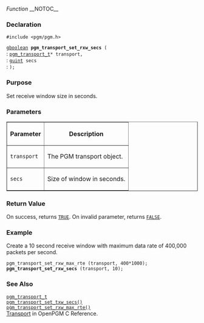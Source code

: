 ''Function''
__NOTOC__
=== Declaration ===
<tt>#include <pgm/pgm.h></tt>

<tt>[http://library.gnome.org/devel/glib/stable/glib-Basic-Types.html#gboolean gboolean] '''pgm_transport_set_rxw_secs''' (</tt><br>
: <tt>[[2/OpenPGM C Reference/pgm_transport_t|pgm_transport_t]]*     transport,</tt><br>
: <tt>[http://library.gnome.org/devel/glib/stable/glib-Basic-Types.html#guint guint]                     secs</tt><br>
: <tt>);</tt>

=== Purpose ===
Set receive window size in seconds.

=== Parameters ===
<table border="1" cellpadding="5" cellspacing="0">
<tr>
<th>Parameter</th>
<th>Description</th>
</tr>
<tr>
<td><tt>transport</tt></td>
<td>The PGM transport object.</td>
</tr><tr>
<td><tt>secs</tt></td>
<td>Size of window in seconds.</td>
</tr>
</table>


=== Return Value ===
On success, returns <tt>[http://library.gnome.org/devel/glib/stable/glib-Standard-Macros.html#TRUE--CAPS TRUE]</tt>.  On invalid parameter, returns <tt>[http://library.gnome.org/devel/glib/stable/glib-Standard-Macros.html#FALSE--CAPS FALSE]</tt>.

=== Example ===
Create a 10 second receive window with maximum data rate of 400,000 packets per second.

 pgm_transport_set_rxw_max_rte (transport, 400*1000);
 '''pgm_transport_set_rxw_secs''' (transport, 10);

=== See Also ===
<tt>[[2/OpenPGM C Reference/pgm_transport_t|pgm_transport_t]]</tt><br>
<tt>[[2/OpenPGM C Reference/pgm_transport_set_txw_secs()|pgm_transport_set_txw_secs()]]</tt><br>
<tt>[[2/OpenPGM C Reference/pgm_transport_set_rxw_max_rte()|pgm_transport_set_rxw_max_rte()]]</tt><br>
[[2/OpenPGM C Reference/Transport|Transport]] in OpenPGM C Reference.

